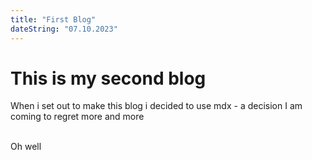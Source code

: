 ```yaml
---
title: "First Blog"
dateString: "07.10.2023"
---
```


# This is my second blog

When i set out to make this blog i decided to use mdx - a decision I am coming to regret more and more

<br />
Oh well
